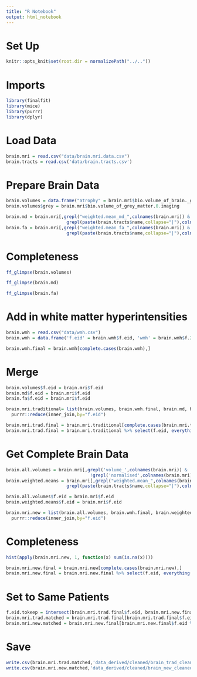 ```yaml
---
title: "R Notebook"
output: html_notebook
---
```


# Set Up
```r
knitr::opts_knit$set(root.dir = normalizePath("../.."))
```

# Imports
```r
library(finalfit)
library(mice)
library(purrr)
library(dplyr)
```

# Load Data
```r
brain.mri = read.csv("data/brain.mri.data.csv")
brain.tracts = read.csv('data/brain.tracts.csv')
```

# Prepare Brain Data
```r
brain.volumes = data.frame("atrophy" = brain.mri$bio.volume_of_brain._grey.white_matter.0.imaging)
brain.volumes$grey = brain.mri$bio.volume_of_grey_matter.0.imaging
```

```r
brain.md = brain.mri[,grepl("weighted.mean_md_",colnames(brain.mri)) &
                       grepl(paste(brain.tracts$name,collapse="|"),colnames(brain.mri))]
brain.fa = brain.mri[,grepl("weighted.mean_fa_",colnames(brain.mri)) &
                       grepl(paste(brain.tracts$name,collapse="|"),colnames(brain.mri))]
```

# Completeness
```r
ff_glimpse(brain.volumes)
```

```r
ff_glimpse(brain.md)
```

```r
ff_glimpse(brain.fa)
```

# Add in white matter hyperintensities
```r
brain.wmh = read.csv("data/wmh.csv")
brain.wmh = data.frame('f.eid' = brain.wmh$f.eid, 'wmh' = brain.wmh$f.25781.2.0)
```

```r
brain.wmh.final = brain.wmh[complete.cases(brain.wmh),]
```

# Merge
```r
brain.volumes$f.eid = brain.mri$f.eid
brain.md$f.eid = brain.mri$f.eid
brain.fa$f.eid = brain.mri$f.eid
```

```r
brain.mri.traditional= list(brain.volumes, brain.wmh.final, brain.md, brain.fa) %>% 
  purrr::reduce(inner_join,by="f.eid")
```

```r
brain.mri.trad.final = brain.mri.traditional[complete.cases(brain.mri.traditional),]
brain.mri.trad.final = brain.mri.traditional %>% select(f.eid, everything())
```

# Get Complete Brain Data

```r
brain.all.volumes = brain.mri[,grepl('volume_',colnames(brain.mri)) & 
                                !grepl('normalised',colnames(brain.mri))]
brain.weighted.means = brain.mri[,grepl("weighted.mean_",colnames(brain.mri)) &
                       grepl(paste(brain.tracts$name,collapse="|"),colnames(brain.mri))]
```

```r
brain.all.volumes$f.eid = brain.mri$f.eid
brain.weighted.means$f.eid = brain.mri$f.eid
```

```r
brain.mri.new = list(brain.all.volumes, brain.wmh.final, brain.weighted.means) %>% 
  purrr::reduce(inner_join,by="f.eid")
```

# Completeness
```r
hist(apply(brain.mri.new, 1, function(x) sum(is.na(x))))
```

```r
brain.mri.new.final = brain.mri.new[complete.cases(brain.mri.new),]
brain.mri.new.final = brain.mri.new.final %>% select(f.eid, everything())
```

# Set to Same Patients
```r
f.eid.tokeep = intersect(brain.mri.trad.final$f.eid, brain.mri.new.final$f.eid)
brain.mri.trad.matched = brain.mri.trad.final[brain.mri.trad.final$f.eid %in% f.eid.tokeep,]
brain.mri.new.matched = brain.mri.new.final[brain.mri.new.final$f.eid %in% f.eid.tokeep,]
```

# Save
```r
write.csv(brain.mri.trad.matched,'data_derived/cleaned/brain_trad_cleaned.csv', row.names = FALSE)
write.csv(brain.mri.new.matched,'data_derived/cleaned/brain_new_cleaned.csv', row.names = FALSE)
```










